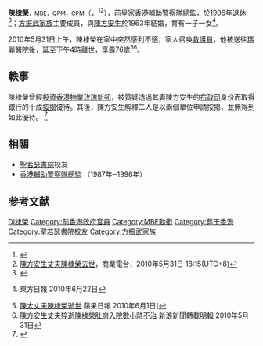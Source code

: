 '''陳棣榮'''<small>，[[MBE|MBE]]，[[女皇警察獎章|QPM]]，[[殖民地警察勞績獎章|CPM]]</small>（'''{{lang|en|Archibald John Tai-wing Chan}}'''，{{bd|1934年|9月|2010年|5月31日|catIdx=Chen陳棣榮}}<ref>{{Cite web |url=http://orientaldaily.on.cc/cnt/news/20100103/00176_095.html |title=《政情：老公翻發民主阿婆又摺埋》“據聞陳生日前舊病復發再次入院...民主阿婆喺去年（2009年）九月初，陳生就因為十二指腸穿窿需要緊急入院做手術。” |access-date=2017-10-10 |archive-date=2011-08-29 |archive-url=https://web.archive.org/web/20110829172312/http://www.orientaldaily.on.cc/cnt/news/20100103/00176_095.html |dead-url=no }}</ref><ref>[http://881903.com/page/zh-tw/newsdetail.aspx?ItemId=235933&csid=261_341 陳方安生丈夫陳棣榮去世]，商業電台，2010年5月31日 18:15(UTC+8)</ref>），前[[香港輔助警察隊總監|皇家香港輔助警察隊總監]]，於1996年退休<ref>{{Cite web |url=http://www.yourchoiceyourvoice.org/story2.php |title=我的故事 |access-date=2007-12-05 |archive-date=2007-12-10 |archive-url=https://web.archive.org/web/20071210224332/http://www.yourchoiceyourvoice.org/story2.php |dead-url=no }}</ref>；[[方振武家族|方振武家族]]主要成員，與[[陳方安生|陳方安生]]於1963年結婚，育有一子一女<ref>{{Cite web |url=http://orientaldaily.on.cc/cnt/news/20100622/00176_056.html |title=陳棣榮追思彌撒700人出席 |access-date=2020-02-05 |archive-date=2010-06-25 |archive-url=https://web.archive.org/web/20100625001031/http://orientaldaily.on.cc/cnt/news/20100622/00176_056.html |dead-url=no }}東方日報 2010年6月22日{{webarchive|url=https://web.archive.org/web/20100625001031/http://orientaldaily.on.cc/cnt/news/20100622/00176_056.html}date=2010-6-25}}</ref>。

2010年5月31日上午，陳棣榮在家中突然感到不適，家人召喚[[救護員|救護員]]，他被送往[[瑪麗醫院|瑪麗醫院]]後，延至下午4時離世，[[訃告|享壽]]76歲<ref>[https://hk.news.appledaily.com/local/daily/article/20100601/14088597 陳太丈夫陳棣榮逝世] {{Wayback|url=https://hk.news.appledaily.com/local/daily/article/20100601/14088597 |date=20200205160041 }} 蘋果日報 2010年6月1日]</ref><ref>[http://dailynews.sina.com/bg/chn/chnpolitics/mingpao/20100531/14261488078.html 陳方安生丈夫猝逝陳棣榮肚㢌入院數小時不治] {{Wayback|url=http://dailynews.sina.com/bg/chn/chnpolitics/mingpao/20100531/14261488078.html |date=20200205160040 }} 新浪新聞轉載[[明報|明報]] 2010年5月31日</ref>。

== 軼事 ==
陳棣榮曾經[[投資|投資]][[香港|香港]][[房地產|物業]][[玫瑰新邨|玫瑰新邨]]，被質疑透過其妻陳方安生的[[布政司|布政司]]身份而取得銀行的十成[[按揭|按揭]]優待。其後，陳方安生解釋二人是以兩個單位申請按揭，並無得到如此優待。 <ref>{{Cite web |url=http://www.centanet.com/icms/template?series=239&article=2799 |title=十成按揭純屬誤解 |access-date=2007-12-05 |archive-date=2008-09-02 |archive-url=https://web.archive.org/web/20080902192634/http://www.centanet.com/icms/template?series=239&article=2799 |dead-url=no }}</ref>

==相關==
* [[聖若瑟書院|聖若瑟書院]]校友
* [[香港輔助警察隊總監|香港輔助警察隊總監]] （1987年─1996年）

==参考文献==
{{Reflist}}

{{DEFAULTSORT:Chen陳棣榮}}
[[Category:陳姓|Di棣榮]]
[[Category:前香港政府官員|Category:前香港政府官員]]
[[Category:MBE勳銜|Category:MBE勳銜]]
[[Category:葬于香港|Category:葬于香港]]
[[Category:聖若瑟書院校友|Category:聖若瑟書院校友]]
[[Category:方振武家族|Category:方振武家族]]